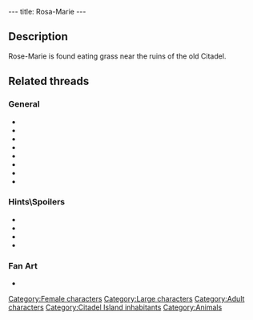 ---
title: Rosa-Marie
---

{{Character|
Name=Rose-Marie|
Image=DVVACHE.jpg|
Race=Cow|
Gender=Female|
Size=Large|
Age=Adult}}

== Description ==
Rose-Marie is found eating grass near the ruins of the old Citadel.

==Related threads==
===General===
* {{thread|id=11024|title=some fun stuff and tips}}
* {{thread|id=9111|title=Just a little weird poll...}}
* {{thread|id=8374|title=Rosa the Cow}}
* {{thread|id=833|title=The cheat what went too far!}}
* {{thread|id=5878|title=Does anyone......?}}
* {{thread|id=5705|title=The Rosa trick}}
* {{thread|id=250|title=The funny and rude bits in LBA...}}
* {{thread|id=11117|title=The cow}}

===Hints\Spoilers===
* {{thread|id=10385|title=every point of interest i could find (lba2) that isnt on this site, that needs to be!}}
* {{thread|id=7717|title=Cheat poll}}
* {{thread|id=4382|title=Wa-hey!}}
* {{thread|id=4847|title=Cow}}

===Fan Art===
* {{post|id=112171|title=Lba3}}

{{Stub}}

[[Category:Female characters]]
[[Category:Large characters]]
[[Category:Adult characters]]
[[Category:Citadel Island inhabitants]]
[[Category:Animals]]
